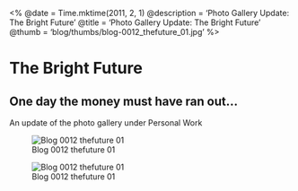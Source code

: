 <%
  @date = Time.mktime(2011, 2, 1)
  @description = 'Photo Gallery Update: The Bright Future'
  @title = 'Photo Gallery Update: The Bright Future'
  @thumb = 'blog/thumbs/blog-0012_thefuture_01.jpg'
%>

The Bright Future
=================

One day the money must have ran out...
--------------------------------------

An update of the photo gallery under Personal Work

![Blog 0012 thefuture 01](/images/blog/blog-0012_thefuture_01.jpg)

![Blog 0012 thefuture 01](/images/blog/blog-0012_thefuture_02.jpg)